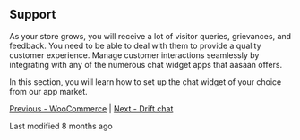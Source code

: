 ## Support

As your store grows, you will receive a lot of visitor queries, grievances, and feedback. You need to be able to deal with them to provide a quality customer experience. Manage customer interactions seamlessly by integrating with any of the numerous chat widget apps that aasaan offers.

In this section, you will learn how to set up the chat widget of your choice from our app market.

[Previous - WooCommerce](#) | [Next - Drift chat](#)

Last modified 8 months ago
